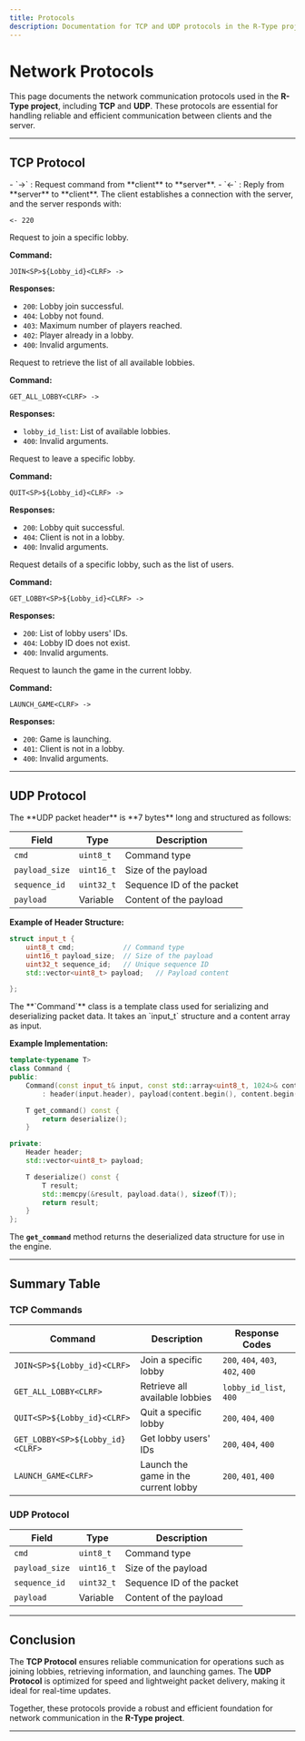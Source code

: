 ```yaml
---
title: Protocols
description: Documentation for TCP and UDP protocols in the R-Type project.
---
```


# Network Protocols

This page documents the network communication protocols used in the **R-Type project**, including **TCP** and **UDP**. These protocols are essential for handling reliable and efficient communication between clients and the server.

---

<AccordionGroup>

## TCP Protocol

<Accordion title="Notations">
- `->` : Request command from **client** to **server**.
- `<-` : Reply from **server** to **client**.
</Accordion>

<Accordion title="Connection Establishment">
The client establishes a connection with the server, and the server responds with:

```text
<- 220
```
</Accordion>

<Accordion title="Commands and Responses">

<Accordion title="1. JOIN Lobby">
Request to join a specific lobby.

**Command:**
```text
JOIN<SP>${Lobby_id}<CLRF> ->
```
**Responses:**
- `200`: Lobby join successful.
- `404`: Lobby not found.
- `403`: Maximum number of players reached.
- `402`: Player already in a lobby.
- `400`: Invalid arguments.
</Accordion>

<Accordion title="2. GET_ALL_LOBBY">
Request to retrieve the list of all available lobbies.

**Command:**
```text
GET_ALL_LOBBY<CLRF> ->
```
**Responses:**
- `lobby_id_list`: List of available lobbies.
- `400`: Invalid arguments.
</Accordion>

<Accordion title="3. QUIT Lobby">
Request to leave a specific lobby.

**Command:**
```text
QUIT<SP>${Lobby_id}<CLRF> ->
```
**Responses:**
- `200`: Lobby quit successful.
- `404`: Client is not in a lobby.
- `400`: Invalid arguments.
</Accordion>

<Accordion title="4. GET_LOBBY Information">
Request details of a specific lobby, such as the list of users.

**Command:**
```text
GET_LOBBY<SP>${Lobby_id}<CLRF> ->
```
**Responses:**
- `200`: List of lobby users' IDs.
- `404`: Lobby ID does not exist.
- `400`: Invalid arguments.
</Accordion>

<Accordion title="5. LAUNCH_GAME">
Request to launch the game in the current lobby.

**Command:**
```text
LAUNCH_GAME<CLRF> ->
```
**Responses:**
- `200`: Game is launching.
- `401`: Client is not in a lobby.
- `400`: Invalid arguments.
</Accordion>

</Accordion>

</AccordionGroup>

---

<AccordionGroup>

## UDP Protocol

<Accordion title="Header Format">
The **UDP packet header** is **7 bytes** long and structured as follows:

| **Field**         | **Type**       | **Description**                    |
|-------------------|----------------|------------------------------------|
| `cmd`            | `uint8_t`      | Command type                       |
| `payload_size`   | `uint16_t`     | Size of the payload                |
| `sequence_id`    | `uint32_t`     | Sequence ID of the packet          |
| `payload`        | Variable       | Content of the payload             |

**Example of Header Structure:**
```cpp
struct input_t {
    uint8_t cmd;            // Command type
    uint16_t payload_size;  // Size of the payload
    uint32_t sequence_id;   // Unique sequence ID
    std::vector<uint8_t> payload;   // Payload content

};
```
</Accordion>

<Accordion title="Serialization and Deserialization with Command Class">
The **`Command`** class is a template class used for serializing and deserializing packet data. It takes an `input_t` structure and a content array as input.

**Example Implementation:**
```cpp
template<typename T>
class Command {
public:
    Command(const input_t& input, const std::array<uint8_t, 1024>& content)
        : header(input.header), payload(content.begin(), content.begin() + input.header.payload_size) {}

    T get_command() const {
        return deserialize();
    }

private:
    Header header;
    std::vector<uint8_t> payload;

    T deserialize() const {
        T result;
        std::memcpy(&result, payload.data(), sizeof(T));
        return result;
    }
};
```

The **`get_command`** method returns the deserialized data structure for use in the engine.
</Accordion>

</AccordionGroup>

---

## Summary Table

### **TCP Commands**
| **Command**                   | **Description**                      | **Response Codes**            |
|-------------------------------|--------------------------------------|-------------------------------|
| `JOIN<SP>${Lobby_id}<CLRF>`   | Join a specific lobby                | `200`, `404`, `403`, `402`, `400`       |
| `GET_ALL_LOBBY<CLRF>`         | Retrieve all available lobbies       | `lobby_id_list`, `400`            |
| `QUIT<SP>${Lobby_id}<CLRF>`   | Quit a specific lobby                | `200`, `404`, `400`                 |
| `GET_LOBBY<SP>${Lobby_id}<CLRF>` | Get lobby users' IDs                 | `200`, `404`, `400`                 |
| `LAUNCH_GAME<CLRF>`           | Launch the game in the current lobby | `200`, `401`, `400`                 |

### **UDP Protocol**
| **Field**         | **Type**       | **Description**                    |
|-------------------|----------------|------------------------------------|
| `cmd`            | `uint8_t`      | Command type                       |
| `payload_size`   | `uint16_t`     | Size of the payload                |
| `sequence_id`    | `uint32_t`     | Sequence ID of the packet          |
| `payload`        | Variable       | Content of the payload             |

---

## Conclusion

The **TCP Protocol** ensures reliable communication for operations such as joining lobbies, retrieving information, and launching games. The **UDP Protocol** is optimized for speed and lightweight packet delivery, making it ideal for real-time updates.

Together, these protocols provide a robust and efficient foundation for network communication in the **R-Type project**.

---

